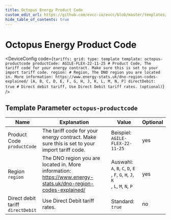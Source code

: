 ```yaml
---
title: Octopus Energy Product Code
custom_edit_url: https://github.com/evcc-io/evcc/blob/master/templates/definition/tariff/octopus-productcode.yaml
hide_table_of_contents: true
---
```



# Octopus Energy Product Code

<div className="device-detail-container">
  <div className="device-detail-content">
    <DeviceFeatures features="United Kingdom" />

<DeviceConfig code={`tariffs:
    grid:
      type: template
      template: octopus-productcode
      productCode: AGILE-FLEX-22-11-25 # Product Code, The tariff code for your energy contract. Make sure this is set to your import tariff code.
      region: # Region, The DNO region you are located in. More information: https://www.energy-stats.uk/dno-region-codes-explained/ [A, B, C, D, E, F, G, H, J, K, L, M, N, P]
      directDebit: true # Direct debit tariff, Use Direct Debit tariff rates. (optional)`}  />
  </div>
  <div className="device-detail-icon">
    <evcc-icon
      type="tariff"
      name="octopus-energy-product-code"
      size="400px"
      alt="Octopus Energy Product Code"
      className="device-detail-icon-img"
    ></evcc-icon>
  </div>
</div>

## Template Parameter `octopus-productcode`

| Name | Explanation | Value | Optional |
|-----------|-------------|-------|----------|
| Product Code<br/>`productCode` | The tariff code for your energy contract. Make sure this is set to your import tariff code. | Beispiel: `AGILE-FLEX-22-11-25` | yes |
| Region<br/>`region` | The DNO region you are located in. More information: https://www.energy-stats.uk/dno-region-codes-explained/ | Auswahl: `A`, `B`, `C`, `D`, `E`<br/>, `F`, `G`, `H`, `J`, `K`<br/>, `L`, `M`, `N`, `P` | yes |
| Direct debit tariff<br/>`directDebit` | Use Direct Debit tariff rates. | Standard: `true` | no |

